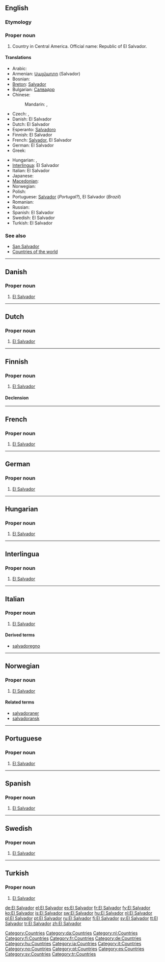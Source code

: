 {{wikipedia}}
==English==

===Etymology===
{{etyl|es}} {{term|salvador|El Salvador|The Saviour}}

===Proper noun===
{{en-proper noun|sg=[[El]] [[Salvador]]}}

# Country in Central America. Official name: Republic of El Salvador.

====Translations====
{{trans-top|country in Central America}}
* Arabic: {{t|ar|السلفادور|m|tr=al-salwaduur|sc=Arab}}
* Armenian: [[Սալվադոր]] (Salvador)
* Bosnian: {{t-|bs|Salvador|m}}
* [[Breton]]: [[Salvador]]
* Bulgarian: [[Салвадор]]
* Chinese:
*: Mandarin: {{t|zh|薩爾瓦多|sc=Hani}},  {{t|zh|萨尔瓦多|tr=Sà'ěrwǎduō|sc=Hani}}
* Czech: {{t-|cs|Salvádor|m}}, {{t-|cs|Salvador|m}}
* Danish: El Salvador
* Dutch: El Salvador
* Esperanto: [[Salvadoro]]
* Finnish: El Salvador
* French: [[Salvador]], El Salvador
* German: El Salvador {{n}}
* Greek: {{t+|el|Ελ Σαλβαδόρ|n|tr=El Salvadór|sc=Grek}}
{{trans-mid}}
* Hungarian: {{t+|hu|El Salvador}}, {{t+|hu|Salvador}}
* [[Interlingua]]: El Salvador
* Italian: El Salvador
* Japanese: {{t-|ja|エルサルバドル|tr=erusarubadoru|sc=Jpan}}
* [[Macedonian]]: {{t|mk|Ел Салвадор|m|tr=El Sálvador|sc=Cyrl|xs=Macedonian}}
* Norwegian: {{t-|no|El Salvador}}
* Polish: {{t+|pl|Salwador}}
* Portuguese: [[Salvador]] (''Portugal?''), El Salvador (''Brazil'')
* Romanian: {{t-|ro|Salvador|n}}
* Russian: {{t+|ru|Сальвадор|m|tr=Sal'vadór|sc=Cyrl}}
* Spanish: El Salvador
* Swedish: El Salvador
* Turkish: El Salvador
{{trans-bottom}}

===See also===
* [[San Salvador]]
* [[Appendix:Countries of the world|Countries of the world]]

[[Category:Countries]]

----

==Danish==

===Proper noun===
{{infl|da|proper noun}}

# [[#English|El Salvador]]

[[Category:da:Countries]]

----

==Dutch==

===Proper noun===
{{infl|nl|proper noun}}

# [[#English|El Salvador]]

[[Category:nl:Countries]]

----

==Finnish==
{{wikipedia|lang=fi}}

===Proper noun===
{{infl|fi|proper noun}}

# [[#English|El Salvador]]

====Declension====
{{fi-decl-tuoli|El Salvador|np=1}}

[[Category:fi:Countries]]

----

==French==

===Proper noun===
{{infl|fr|proper noun}}

# [[#English|El Salvador]]

[[Category:fr:Countries]]

----

==German==

===Proper noun===
{{infl|de|proper noun|g=n}}

# [[#English|El Salvador]]

[[Category:de:Countries]]

----

==Hungarian==
{{wikipedia|lang=hu}}

===Proper noun===
{{hu-proper noun}}

# [[#English|El Salvador]]

[[Category:hu:Countries]]

----

==Interlingua==

===Proper noun===
{{infl|ia|proper noun}}

# [[#English|El Salvador]]

[[Category:ia:Countries]]

----

==Italian==
{{wikipedia|lang=it}}

===Proper noun===
{{infl|it|proper noun|g=m}}

# [[#English|El Salvador]]

====Derived terms====
* [[salvadoregno]]

[[Category:it:Countries]]

----

==Norwegian==

===Proper noun===
{{infl|no|proper noun}}

# [[#English|El Salvador]]

====Related terms====
* [[salvadoraner]]
* [[salvadoransk]]

[[Category:no:Countries]]

----

==Portuguese==

===Proper noun===
{{infl|pt|proper noun}}

# [[#English|El Salvador]]

[[Category:pt:Countries]]

----

==Spanish==

===Proper noun===
{{infl|es|proper noun}}

# [[#English|El Salvador]]

[[Category:es:Countries]]

----

==Swedish==

===Proper noun===
{{infl|sv|proper noun}}

# [[#English|El Salvador]]

[[Category:sv:Countries]]

----

==Turkish==

===Proper noun===
{{infl|tr|proper noun}}

# [[#English|El Salvador]]

[[Category:tr:Countries]]

[[de:El Salvador]]
[[el:El Salvador]]
[[es:El Salvador]]
[[fr:El Salvador]]
[[fy:El Salvador]]
[[ko:El Salvador]]
[[is:El Salvador]]
[[sw:El Salvador]]
[[hu:El Salvador]]
[[nl:El Salvador]]
[[pl:El Salvador]]
[[pt:El Salvador]]
[[ru:El Salvador]]
[[fi:El Salvador]]
[[sv:El Salvador]]
[[tt:El Salvador]]
[[tr:El Salvador]]
[[zh:El Salvador]]